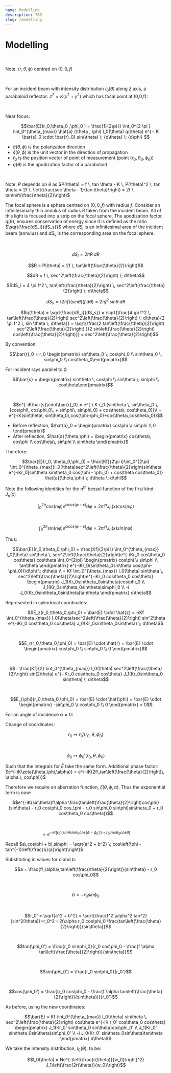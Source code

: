 ```yaml
---
name: Modelling
description: TBD
slug: /modelling
---
```



# Modelling

<br />

Note: $(r,\theta , \phi)$ centred on $(0,0,f)$

<br />

For an incident beam with intensity distribution $I_0(\theta )$ along $\hat{z}$ axis, a paraboloid reflector: $z^2 = K(x^2+y^2)$ which has focal point at (0,0,f):

<br />

Near focus:

```math
\bar{E}(r_0,\theta_0 ,\phi_0 ) = \frac{1}{2\pi i} \int_0^{2 \pi } \int_0^{\theta_{max}} \hat{a} (\theta , \phi) I_0(\theta) q(\theta) e^{-i K \bar{s}_0 \cdot \bar{r}_0} sin(\theta) \; {d\theta} \; {d\phi}

```

- $\hat{a} (\theta , \phi)$ is the polarization direction
- $\hat{s} (\theta , \phi)$ is the unit vector in the direction of propagation
- $\bar{r}_0$ is the position vector of point of measurement (point ($r_0, \theta_0 , \phi_0$))
- $q(\theta)$ is the apodization factor of a paraboloid

<br />

Note: $P$ depends on $\theta$ as $P(\theta) = f \, tan \theta - K \, P(\theta)^2 \, tan \theta = 2f \, \left(\frac{sec \theta - 1}{tan \theta}\right) = 2f \, tan\left(\frac{\theta}{2}\right)$

The focal sphere is a sphere centred on $(0,0,f)$ with radius $f$. Consider an infinitesimally thin annulus of radius $R$ taken from the incident beam. All of this light is focused into a strip on the focal sphere. The apodization factor, $q(\theta)$, ensures conservation of energy since it is defined as the ratio $\sqrt{\frac{dS_i}{dS_s}}$ where $dS_i$ is an infinitesimal area of the incident beam (annulus) and $dS_s$ is the corresponding area on the focal sphere.

<br />

```math
dS_i = 2 \pi R \; dR
```

```math
R = P(\theta) = 2f \, tan\left(\frac{\theta}{2}\right)
```

```math
dR = f \, sec^2\left(\frac{\theta}{2}\right) \; d\theta
```

```math
dS_i = 4 \pi f^2 \, tan\left(\frac{\theta}{2}\right) \, sec^2\left(\frac{\theta}{2}\right) \; d\theta
```

```math
dS_s = (2 \pi f) (sin \theta) (f \, d\theta) = 2 \pi f^2 \, sin \theta  \; d\theta
```

```math
q(\theta) = \sqrt{\frac{dS_i}{dS_s}} = \sqrt{\frac{4 \pi f^2 \, tan\left(\frac{\theta}{2}\right) sec^2\left(\frac{\theta}{2}\right) \; d\theta}{2 \pi f^2 \, sin \theta \; d\theta}} = \sqrt{\frac{2 tan\left(\frac{\theta}{2}\right) sec^2\left(\frac{\theta}{2}\right) }{2 sin\left(\frac{\theta}{2}\right) cos\left(\frac{\theta}{2}\right)}} = sec^2\left(\frac{\theta}{2}\right)
```

By convention:

```math
\bar{r}_0 = r_0 \begin{pmatrix} sin\theta_0 \, cos\phi_0 \\ sin\theta_0 \, sin\phi_0 \\ cos\theta_0\end{pmatrix}
```

For incident rays parallel to $\hat{z}$:

```math
\bar{s} = \begin{pmatrix} sin\theta \, cos\phi \\ sin\theta \, sin\phi \\ cos\theta\end{pmatrix}
```

<br />

```math
e^{-iK\bar{s}\cdot\bar{r}_0} = e^{-i K r_0 (sin\theta \, sin\theta_0 \, [cos\phi\, cos\phi_0\, + sin\phi\, sin\phi_0] + cos\theta\, cos\theta_0)}\\ = e^{-iK(sin\theta\, sin\theta_0\,cos(\phi-\phi_0)+cos\theta\,cos\theta_0)}
```

- Before reflection, $\hat{a}_0 = \begin{pmatrix} cos\phi \\ sin\phi \\ 0 \end{pmatrix}$
- After reflection, $\hat{a}(\theta,\phi) = \begin{pmatrix} cos\theta\, cos\phi \\ cos\theta\, sin\phi \\ sin\theta \end{pmatrix}$

Therefore:

```math
\bar{E}(r_0, \theta_0,\phi_0) = \frac{Kf}{2\pi i}\int_0^{2\pi} \int_0^{\theta_{max}}I_0(\theta)sec^2\left(\frac{\theta}{2}\right)sin\theta e^{-iKr_0[sin\theta sin\theta_0 cos(\phi - \phi_0) + cos\theta cos\theta_0]} \hat{a}(\theta,\phi) \; d\theta \; d\phi
```

Note the following identities for the $n^{th}$ bessel function of the first kind: $J_n(x)$

```math
\int_0^{2\pi} cos(n\varphi)e^{ixcos(\varphi-\varepsilon)}d\varphi = 2\pi i^n J_n(x) cos(n\varphi)
```

<br />

```math
\int_0^{2\pi} sin(n\varphi)e^{ixcos(\varphi-\varepsilon)}d\varphi = 2\pi i^n J_n(x) sin(n\varphi)
```

Thus:

```math
\bar{E}(r_0,\theta_0,\phi_0) = \frac{Kf}{2\pi i} \int_0^{\theta_{max}} I_0(\theta) sin\theta \, sec^2\left(\frac{\theta}{2}\right)e^{-iKr_0 cos\theta_0 cos\theta} cos\theta \int_0^{2\pi} \begin{pmatrix} cos\phi \\ sin\phi \\ tan\theta \end{pmatrix} e^{-iKr_0(sin\theta_0sin\theta cos(\phi-\phi_0))}d\phi \; d\theta \\ = Kf \int_0^{\theta_{max}} I_0(\theta) sin\theta \, sec^2\left(\frac{\theta}{2}\right)e^{-iKr_0 cos\theta_0 cos\theta} \begin{pmatrix} J_1(Kr_0sin\theta_0sin\theta)cos\phi_0 \\ J_1(Kr_0sin\theta_0sin\theta)sin\phi_0 \\ -i J_0(Kr_0sin\theta_0sin\theta)tan\theta \end{pmatrix} d\theta
```

Represented in cylindrical coordinates:

```math
E_z(r_0,\theta_0,\phi_0) = \bar{E} \cdot \hat{z} = -iKf \int_0^{\theta_{max}} I_0(\theta)sec^2\left(\frac{\theta}{2}\right) sin^2\theta e^{-iKr_0 cos\theta_0 cos\theta} J_0(Kr_0sin\theta_0sin\theta) \; d\theta
```

<br />

```math
E_r(r_0,\theta_0,\phi_0) = \bar{E} \cdot \hat{r} = \bar{E} \cdot \begin{pmatrix} cos\phi_0 \\ sin\phi_0 \\ 0 \end{pmatrix}
```

<br />

```math
= \frac{Kf}{2} \int_0^{\theta_{max}} I_0(\theta) sec^2\left(\frac{\theta}{2}\right) sin(2\theta) e^{-iKr_0 cos\theta_0 cos\theta} J_1(Kr_0sin\theta_0 sin\theta) \; d\theta
```

<br />

```math
E_{\phi}(r_0,\theta_0,\phi_0) = \bar{E} \cdot \hat{\phi} = \bar{E} \cdot \begin{pmatrix} -sin\phi_0 \\ cos\phi_0 \\ 0 \end{pmatrix} = 0
```

For an angle of incidence $\alpha \neq 0$:

Change of coordinates:

```math
r_0 \mapsto r_0'(r_0,\theta,\phi_0)
```

<br />

```math
\phi_0 \mapsto \phi_0'(r_0,\theta,\phi_0)
```

Such that the integrals for $\bar{E}$ take the same form.
Additional phase factor: $e^{-iK\zeta(\theta,\phi,\alpha)} = e^{-iK(2f\,tan\left(\frac{\theta}{2}\right)\, \alpha \, cos\phi)}$

Therefore we require an aberration function, $\zeta(\theta,\phi,\alpha)$. Thus the exponential term is now:

```math
e^{-iK(sin\theta(f\alpha \frac{tan\left(\frac{\theta}{2}\right)cos\phi}{sin\theta} - r_0 cos\phi_0 cos_\phi - r_0 sin\phi_0 sin\phi)sin\theta_0 + r_0 cos\theta_0 cos\theta)}
```

<br />

```math
= e^{-iK[r_0'(sin\theta sin\theta_0 cos(\phi - \phi_0'))+r_0 cos\theta_0 cos\theta]}
```

Recall $a\,cos\phi + b\,sin\phi = \sqrt{a^2 + b^2} \; cos\left(\phi - tan^{-1}\left(\frac{b}{a}\right)\right)$

Substituting in values for $a$ and $b$:

```math
a = \frac{f\,\alpha\,tan\left(\frac{\theta}{2}\right)}{sin\theta} - r_0 cos\phi_0
```

<br />

```math
b = -r_0 sin\phi_0
```

<br />

```math
r_0' = \sqrt{a^2 + b^2} = \sqrt{\frac{f^2 \alpha^2 tan^2}{sin^2(\theta)}+r_0^2 - 2f\alpha r_0 cos\phi_0 \frac{tan\left(\frac{\theta}{2}\right)}{sin\theta}}
```

<br />

```math
tan(\phi_0') = \frac{r_0 sin\phi_0}{r_0 cos\phi_0 - \frac{f \alpha tan\left(\frac{\theta}{2}\right)}{sin\theta}}
```

<br />

```math
sin(\phi_0') = \frac{r_0 sin\phi_0}{r_0'}
```

<br />

```math
cos(\phi_0') = \frac{(r_0 cos\phi_0 - \frac{f \alpha tan\left(\frac{\theta}{2}\right)}{sin\theta})}{r_0'}
```

As before, using the new coordinates:

```math
\bar{E} = Kf \int_0^{\theta_{max}} I_0(\theta) sin\theta \, sec^2\left(\frac{\theta}{2}\right) cos\theta e^{-iK r_0' cos\theta_0 cos\theta} \begin{pmatrix} J_1(Kr_0' sin\theta_0 sin\theta)cos\phi_0' \\ J_1(Kr_0' sin\theta_0sin\theta)sin\phi_0' \\ -i J_0(Kr_0' sin\theta_0sin\theta)tan\theta \end{pmatrix} d\theta
```

We take the intensity distribution, $I_0(\theta)$, to be:

```math
I_0(\theta) = Ne^{-\left(\frac{r(\theta)}{w_0}\right)^2} J_1\left(\frac{2r(\theta)}{w_0}\right)
```
